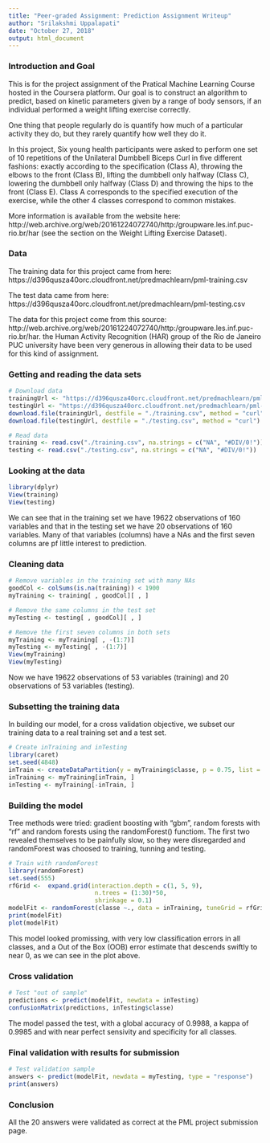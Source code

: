 ---
title: "Peer-graded Assignment: Prediction Assignment Writeup"
author: "Srilakshmi Uppalapati"
date: "October 27, 2018"
output: html_document
---

### Introduction and Goal

This is for the project assignment of the Pratical Machine Learning Course hosted in the Coursera platform. Our goal is to construct an algorithm to predict, based on kinetic parameters given
by a range of body sensors, if an individual performed a weight lifting exercise correctly. 

One thing that people regularly do is quantify how much of a particular activity they do, but they rarely quantify how well they do it. 

In this project, Six young health participants were asked to perform one set of 10 repetitions of the Unilateral Dumbbell Biceps Curl in five different fashions: exactly according to the specification (Class A), throwing the elbows to the front (Class B), lifting the dumbbell only halfway (Class C), lowering the dumbbell only halfway (Class D) and throwing the hips to the front (Class E). Class A corresponds to the specified execution of the exercise, while the other 4 classes correspond to common mistakes.

More information is available from the website here: http://web.archive.org/web/20161224072740/http:/groupware.les.inf.puc-rio.br/har (see the section on the Weight Lifting Exercise Dataset).

### Data

The training data for this project came from here:
https://d396qusza40orc.cloudfront.net/predmachlearn/pml-training.csv

The test data came from here:
https://d396qusza40orc.cloudfront.net/predmachlearn/pml-testing.csv

The data for this project come from this source: http://web.archive.org/web/20161224072740/http:/groupware.les.inf.puc-rio.br/har. the Human Activity Recognition (HAR) group of the Rio de Janeiro PUC university have been very generous in allowing their data to be used for this kind of assignment.

###  Getting and reading the data sets

```{r}
# Download data
trainingUrl <- "https://d396qusza40orc.cloudfront.net/predmachlearn/pml-training.csv"
testingUrl <- "https://d396qusza40orc.cloudfront.net/predmachlearn/pml-testing.csv"
download.file(trainingUrl, destfile = "./training.csv", method = "curl")
download.file(testingUrl, destfile = "./testing.csv", method = "curl")

# Read data
training <- read.csv("./training.csv", na.strings = c("NA", "#DIV/0!"))
testing <- read.csv("./testing.csv", na.strings = c("NA", "#DIV/0!"))
```

### Looking at the data

```{r}
library(dplyr)
View(training)
View(testing)
```

We can see that in the training set we have 19622 observations of 160 variables and that in the testing set we have 20 observations of 160 variables. Many of that variables (columns) have a NAs and the first seven columns are pf little interest to prediction.

### Cleaning data

```{r}
# Remove variables in the training set with many NAs 
goodCol <- colSums(is.na(training)) < 1900
myTraining <- training[ , goodCol][ , ]

# Remove the same columns in the test set
myTesting <- testing[ , goodCol][ , ]

# Remove the first seven columns in both sets
myTraining <- myTraining[ , -(1:7)]
myTesting <- myTesting[ , -(1:7)] 
View(myTraining)
View(myTesting)
```

Now we have 19622 observations of 53 variables (training) and 20 observations of 53 variables (testing).

### Subsetting the training data

In building our model, for a cross validation objective, we subset our training data to a real training set and a test set.

```{r}
# Create inTraining and inTesting
library(caret)
set.seed(4848)
inTrain <- createDataPartition(y = myTraining$classe, p = 0.75, list = FALSE)
inTraining <- myTraining[inTrain, ]
inTesting <- myTraining[-inTrain, ]
```

### Building the model

Tree methods were tried: gradient boosting with "gbm", random forests with "rf" and random forests using the randomForest() functiom. The first two revealed themselves to be painfully slow, so they were disregarded and randomForest was choosed to training, tunning and testing.

```{r}
# Train with randomForest
library(randomForest)
set.seed(555)
rfGrid <-  expand.grid(interaction.depth = c(1, 5, 9),
                        n.trees = (1:30)*50,
                        shrinkage = 0.1)
modelFit <- randomForest(classe ~., data = inTraining, tuneGrid = rfGrid) 
print(modelFit)
plot(modelFit)
```

This model looked promissing, with very low classification errors in all classes, and a Out of the Box (OOB) error estimate that descends swiftly to near 0, as we can see in the plot above.

### Cross validation
 
```{r}
# Test "out of sample"
predictions <- predict(modelFit, newdata = inTesting)
confusionMatrix(predictions, inTesting$classe)
```

The model passed the test, with a global accuracy of 0.9988, a kappa of 0.9985 and with near perfect
sensivity and specificity for all classes.

### Final validation with results for submission

```{r}
# Test validation sample
answers <- predict(modelFit, newdata = myTesting, type = "response")
print(answers)
```

### Conclusion

All the 20 answers were validated as correct at the PML project submission page. 


